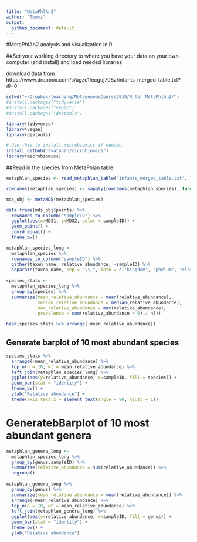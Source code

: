 ```yaml
---
title: "MetaPhlAn2"
author: "Tommi"
output:
  github_document: default
---
```


#MetaPhlAn2 analysis and visualization in R

##Set your working directory to where you have your data on your own computer (and install) and load needed libraries

download data from https://www.dropbox.com/s/agzc1fecgoj708z/infants_merged_table.txt?dl=0

```r
setwd("~/Dropbox/teaching/MetagenomeCourse2019/R_for_MetaPhlAn2/")
#install.packages("tidyverse")
#install.packages("vegan")
#install.packages("devtools")

library(tidyverse)
library(vegan)
library(devtools)

# Use this to install microbiomics if needed:
install_github("tvatanen/microbiomics")
library(microbiomics)

```


##Read in the species from MetaPhlan table

```r

metaphlan_species <- read_metaphlan_table("infants_merged_table.txt", lvl = 7, normalize = T)

rownames(metaphlan_species) <- sapply(rownames(metaphlan_species), function(x) strsplit(x, ".", fixed = T)[[1]][1])

mds_obj <- metaMDS(metaphlan_species)

data.frame(mds_obj$points) %>%
  rownames_to_column("sampleID") %>%
  ggplot(aes(x=MDS1, y=MDS2, color = sampleID)) + 
  geom_point() +
  coord_equal() +
  theme_bw()

```


```r
metaphlan_species_long <-
  metaphlan_species %>%
  rownames_to_column("sampleID") %>%
  gather(taxon_name, relative_abundance, -sampleID) %>%
  separate(taxon_name, sep = "\\.", into = c("kingdom", "phylum", "class", "order", "family", "genus", "species"))
  
species_stats <- 
  metaphlan_species_long %>%
  group_by(species) %>%
  summarize(mean_relative_abundance = mean(relative_abundance),
            median_relative_abundance = median(relative_abundance),
            max_relative_abundance = max(relative_abundance),
            prevalence = sum(relative_abundance > 0) / n())

head(species_stats %>% arrange(-mean_relative_abundance))

```

## Generate barplot of 10 most abundant species
```r
species_stats %>% 
  arrange(-mean_relative_abundance) %>%
  top_n(n = 10, wt = mean_relative_abundance) %>% 
  left_join(metaphlan_species_long) %>%
  ggplot(aes(y=relative_abundance, x=sampleID, fill = species)) +
  geom_bar(stat = "identity") +
  theme_bw() +
  ylab("Relative abundance") +
  theme(axis.text.x = element_text(angle = 90, hjust = 1))
```

# GeneratebBarplot of 10 most abundant genera
```r
metaphlan_genera_long <- 
  metaphlan_species_long %>%
  group_by(genus,sampleID) %>%
  summarise(relative_abundance = sum(relative_abundance)) %>%
  ungroup()
  
metaphlan_genera_long %>%
  group_by(genus) %>%
  summarize(mean_relative_abundance = mean(relative_abundance)) %>%
  arrange(-mean_relative_abundance) %>%
  top_n(n = 10, wt = mean_relative_abundance) %>%
  left_join(metaphlan_genera_long) %>%
  ggplot(aes(y=relative_abundance, x=sampleID, fill = genus)) +
  geom_bar(stat = "identity") +
  theme_bw() +
  ylab("Relative abundance")
```